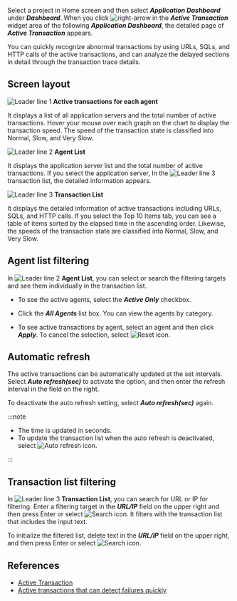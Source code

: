 Select a project in Home screen and then select **_Application Dashboard_** under **_Dashboard_**. When you click ![right-arrow](/img/right-arrow.svg) in the **_Active Transaction_** widget area of the following **_Application Dashboard_**, the detailed page of **_Active Transaction_** appears.

<ImgLang img='apm-dashboard-active-tx.png' desc='Active transaction' />

You can quickly recognize abnormal transactions by using URLs, SQLs, and HTTP calls of the active transactions, and can analyze the delayed sections in detail through the transaction trace details.

## Screen layout

<ImgLang img='dashboard-active-transaction.png' desc='Active transaction' />

![Leader line 1](/img/number-01.png) **Active transactions for each agent**

It displays a list of all application servers and the total number of active transactions. Hover your mouse over each graph on the chart to display the transaction speed. The speed of the transaction state is classified into <span class='normal'>Normal</span>, <span class='slow'>Slow</span>, and <span class='vslow'>Very Slow</span>.

![Leader line 2](/img/number-02.png) **Agent List**

It displays the application server list and the total number of active transactions. If you select the application server, In the ![Leader line 3](/img/number-03.png) transaction list, the detailed information appears.

![Leader line 3](/img/number-03.png) **Transaction List**

It displays the detailed information of active transactions including URLs, SQLs, and HTTP calls. If you select the Top 10 Items tab, you can see a table of items sorted by the elapsed time in the ascending order. Likewise, the speeds of the transaction state are classified into <span class='normal'>Normal</span>, <span class='slow'>Slow</span>, and <span class='vslow'>Very Slow</span>.

## Agent list filtering

In ![Leader line 2](/img/number-02.png) **Agent List**, you can select or search the filtering targets and see them individually in the transaction list. 

- To see the active agents, select the **_Active Only_** checkbox.

- Click the **_All Agents_** list box. You can view the agents by category.

- To see active transactions by agent, select an agent and then click ***Apply***. To cancel the selection, select ![Reset icon](/img/ico-reset.svg).

## Automatic refresh

The active transactions can be automatically updated at the set intervals. Select **_Auto refresh(sec)_** to activate the option, and then enter the refresh interval in the field on the right.

To deactivate the auto refresh setting, select **_Auto refresh(sec)_** again.

:::note

- The time is updated in seconds.
- To update the transaction list when the auto refresh is deactivated, select ![Auto refresh icon](/img/ico-refresh.png).

:::

## Transaction list filtering

In ![Leader line 3](/img/number-03.png) **Transaction List**, you can search for URL or IP for filtering. Enter a filtering target in the **_URL/IP_** field on the upper right and then press Enter or select ![Search icon](/img/ico-search.svg). It filters with the transaction list that includes the input text.

To initialize the filtered list, delete text in the **_URL/IP_** field on the upper right, and then press Enter or select ![Search icon](/img/ico-search.svg).

## References

- [Active Transaction](https://brunch.co.kr/@leedongins/152)  
- [Active transactions that can detect failures quickly](https://brunch.co.kr/@leedongins/31)
